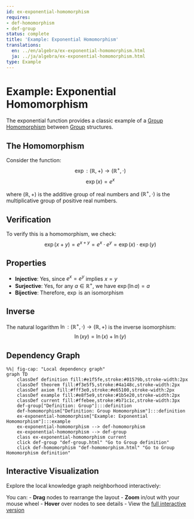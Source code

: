 ```yaml
---
id: ex-exponential-homomorphism
requires:
- def-homomorphism
- def-group
status: complete
title: 'Example: Exponential Homomorphism'
translations:
  en: ../en/algebra/ex-exponential-homomorphism.html
  ja: ../ja/algebra/ex-exponential-homomorphism.html
type: Example
---
```


# Example: Exponential Homomorphism {#ex-exponential-homomorphism}

The exponential function provides a classic example of a [Group Homomorphism](def-homomorphism.qmd) between [Group](def-group.qmd) structures.

## The Homomorphism

Consider the function:
$$\exp: (\mathbb{R}, +) \to (\mathbb{R}^+, \cdot)$$
$$\exp(x) = e^x$$

where $(\mathbb{R}, +)$ is the additive group of real numbers and $(\mathbb{R}^+, \cdot)$ is the multiplicative group of positive real numbers.

## Verification

To verify this is a homomorphism, we check:
$$\exp(x + y) = e^{x+y} = e^x \cdot e^y = \exp(x) \cdot \exp(y)$$

## Properties

- **Injective**: Yes, since $e^x = e^y$ implies $x = y$
- **Surjective**: Yes, for any $a \in \mathbb{R}^+$, we have $\exp(\ln a) = a$
- **Bijective**: Therefore, $\exp$ is an isomorphism

## Inverse

The natural logarithm $\ln: (\mathbb{R}^+, \cdot) \to (\mathbb{R}, +)$ is the inverse isomorphism:
$$\ln(xy) = \ln(x) + \ln(y)$$

## Dependency Graph

```mermaid
%%| fig-cap: "Local dependency graph"
graph TD
    classDef definition fill:#e1f5fe,stroke:#01579b,stroke-width:2px
    classDef theorem fill:#f3e5f5,stroke:#4a148c,stroke-width:2px
    classDef axiom fill:#fff3e0,stroke:#e65100,stroke-width:2px
    classDef example fill:#e8f5e9,stroke:#1b5e20,stroke-width:2px
    classDef current fill:#ffebee,stroke:#b71c1c,stroke-width:3px
    def-group["Definition: Group"]:::definition
    def-homomorphism["Definition: Group Homomorphism"]:::definition
    ex-exponential-homomorphism["Example: Exponential Homomorphism"]:::example
    ex-exponential-homomorphism --> def-homomorphism
    ex-exponential-homomorphism --> def-group
    class ex-exponential-homomorphism current
    click def-group "def-group.html" "Go to Group definition"
    click def-homomorphism "def-homomorphism.html" "Go to Group Homomorphism definition"
```

## Interactive Visualization

Explore the local knowledge graph neighborhood interactively:

::: {.graph-viz data-id="ex-exponential-homomorphism" data-width="700" data-height="500"}
:::

You can:
- **Drag** nodes to rearrange the layout
- **Zoom** in/out with your mouse wheel
- **Hover** over nodes to see details
- View the [full interactive version](../../output/interactive/ex-exponential-homomorphism.html){target="_blank"}

